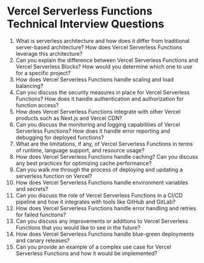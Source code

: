 

# Vercel Serverless Functions Technical Interview Questions

1. What is serverless architecture and how does it differ from traditional server-based architecture? How does Vercel Serverless Functions leverage this architecture?
2. Can you explain the difference between Vercel Serverless Functions and Vercel Serverless Blocks? How would you determine which one to use for a specific project?
3. How does Vercel Serverless Functions handle scaling and load balancing? 
4. Can you discuss the security measures in place for Vercel Serverless Functions? How does it handle authentication and authorization for function access? 
5. How does Vercel Serverless Functions integrate with other Vercel products such as Next.js and Vercel CDN? 
6. Can you discuss the monitoring and logging capabilities of Vercel Serverless Functions? How does it handle error reporting and debugging for deployed functions? 
7. What are the limitations, if any, of Vercel Serverless Functions in terms of runtime, language support, and resource usage? 
8. How does Vercel Serverless Functions handle caching? Can you discuss any best practices for optimizing cache performance? 
9. Can you walk me through the process of deploying and updating a serverless function on Vercel? 
10. How does Vercel Serverless Functions handle environment variables and secrets? 
11. Can you discuss the role of Vercel Serverless Functions in a CI/CD pipeline and how it integrates with tools like GitHub and GitLab? 
12. How does Vercel Serverless Functions handle error handling and retries for failed functions? 
13. Can you discuss any improvements or additions to Vercel Serverless Functions that you would like to see in the future? 
14. How does Vercel Serverless Functions handle blue-green deployments and canary releases? 
15. Can you provide an example of a complex use case for Vercel Serverless Functions and how it would be implemented?